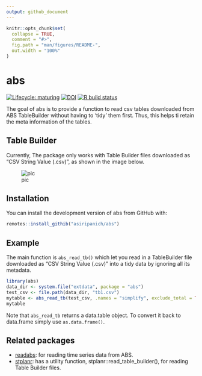 ```yaml
---
output: github_document
---
```


<!-- README.md is generated from README.Rmd. Please edit that file -->

```r
knitr::opts_chunk$set(
  collapse = TRUE,
  comment = "#>",
  fig.path = "man/figures/README-",
  out.width = "100%"
)
```

# abs

<!-- badges: start -->
[![Lifecycle: maturing](https://img.shields.io/badge/lifecycle-maturing-blue.svg)](https://www.tidyverse.org/lifecycle/#maturing)
[![DOI](https://zenodo.org/badge/228950913.svg)](https://zenodo.org/badge/latestdoi/228950913)
[![R build status](https://github.com/asiripanich/abs/workflows/R-CMD-check/badge.svg)](https://github.com/asiripanich/abs/actions)
<!-- badges: end -->

The goal of abs is to provide a function to read csv tables downloaded from ABS TableBuilder without having to 'tidy' them first. Thus, this helps ti retain the meta information of the tables.

## Table Builder

Currently, The package only works with Table Builder files downloaded as "CSV String Value (.csv)", as shown in the image below.

![pic](man/figures/download-tb-file.png)

## Installation

You can install the development version of abs from GitHub with:

``` r
remotes::install_githib("asiripanich/abs")
```

## Example

The main function is `abs_read_tb()` which let you read in a TableBuilder file downloaded as "CSV String Value (.csv)" into a tidy data by ignoring all its metadata.

```r
library(abs)
data_dir <- system.file("extdata", package = "abs")
test_csv <- file.path(data_dir, "tb1.csv")
mytable <- abs_read_tb(test_csv, .names = "simplify", exclude_total = TRUE)
mytable
```

Note that `abs_read_tb` returns a data.table object. To convert it back to data.frame simply use `as.data.frame()`.

## Related packages

- [readabs](https://github.com/MattCowgill/readabs): for reading time series data from ABS.
- [stplanr](https://github.com/ropensci/stplanr): has a utility function, stplanr::read_table_builder(), for reading Table Builder files.
